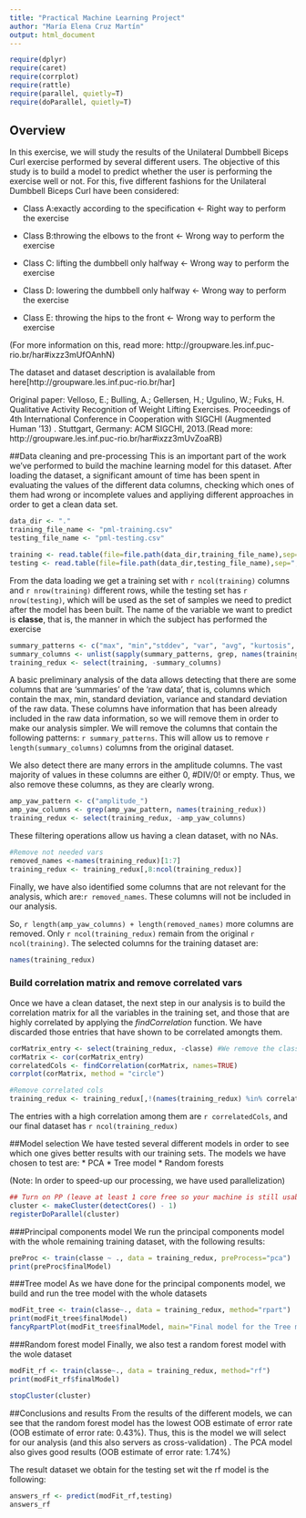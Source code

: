 ```yaml
---
title: "Practical Machine Learning Project"
author: "María Elena Cruz Martín"
output: html_document
---
```

```r
require(dplyr)
require(caret)
require(corrplot)
require(rattle)
require(parallel, quietly=T)
require(doParallel, quietly=T)
```

## Overview
In this exercise, we will study the results of the Unilateral Dumbbell Biceps Curl exercise performed by several different users. The objective of this study is to build a model to predict whether the user is performing the exercise well or not. For this, five different fashions for the Unilateral Dumbbell Biceps Curl have been considered:

* Class A:exactly according to the specification <- Right way to perform the exercise

* Class B:throwing the elbows to the front <- Wrong way to perform the exercise

* Class C: lifting the dumbbell only halfway <- Wrong way to perform the exercise

* Class D: lowering the dumbbell only halfway <- Wrong way to perform the exercise

* Class E: throwing the hips to the front <- Wrong way to perform the exercise

(For more information on this, read more: http://groupware.les.inf.puc-rio.br/har#ixzz3mUfOAnhN)

The dataset and dataset description is avalailable from here[http://groupware.les.inf.puc-rio.br/har]

Original paper: Velloso, E.; Bulling, A.; Gellersen, H.; Ugulino, W.; Fuks, H. Qualitative Activity Recognition of Weight Lifting Exercises. Proceedings of 4th International Conference in Cooperation with SIGCHI (Augmented Human '13) . Stuttgart, Germany: ACM SIGCHI, 2013.(Read more: http://groupware.les.inf.puc-rio.br/har#ixzz3mUvZoaRB)

##Data cleaning and pre-processing
This is an important part of the work we've performed to build the machine learning model for this dataset.  After loading the dataset, a significant amount of time has been spent in evaluating the values of the different data columns, checking which ones of them had wrong or incomplete values and appliying different approaches in order to get a clean data set. 

```r
data_dir <- "."
training_file_name <- "pml-training.csv"
testing_file_name <- "pml-testing.csv"

training <- read.table(file=file.path(data_dir,training_file_name),sep=",", header=TRUE)
testing <- read.table(file=file.path(data_dir,testing_file_name),sep=",", header=TRUE)
```

From the data loading we get a training set with `r ncol(training)` columns and  `r nrow(training)` different rows, while the testing set has `r nrow(testing)`, which will be used as the set of samples we need to predict after the model has been built. The name of the variable we want to predict is **classe**, that is, the manner in which the subject has performed the exercise

```r
summary_patterns <- c("max", "min","stddev", "var", "avg", "kurtosis", "skewness")
summary_columns <- unlist(sapply(summary_patterns, grep, names(training)))
training_redux <- select(training, -summary_columns)
```

A basic preliminary analysis of the data allows detecting that there are some columns that are 'summaries' of the 'raw data', that is, columns which contain the max, min, standard deviation, variance and standard deviation of the raw data. These columns have information that has been already included in the raw data information, so we will remove them in order to make our analysis simpler. We will remove the columns that contain the following patterns: `r summary_patterns`. This will allow us to remove `r length(summary_columns)` columns from the original dataset.

We also detect there are many errors in the amplitude columns. The vast majority of values in these columns are either 0, #DIV/0! or empty. Thus, we also remove these columns, as they are clearly wrong.
```r
amp_yaw_pattern <- c("amplitude_")
amp_yaw_columns <- grep(amp_yaw_pattern, names(training_redux))
training_redux <- select(training_redux, -amp_yaw_columns)
```

These filtering operations allow us having a clean dataset, with no NAs.

```r
#Remove not needed vars 
removed_names <-names(training_redux)[1:7]
training_redux <- training_redux[,8:ncol(training_redux)]
```
Finally, we have also identified some columns that are not relevant for the analysis, which are:`r removed_names`. These columns will not be included in our analysis. 

So, `r length(amp_yaw_columns) + length(removed_names)` more columns are removed. Only `r ncol(training_redux)` remain from the original `r ncol(training)`. The selected columns for the training dataset are:

```r
names(training_redux)
```

### Build correlation matrix and remove correlated vars
Once we have a clean dataset, the next step in our analysis is to build the correlation matrix for all the variables in the training set, and those that are highly correlated by applying the *findCorrelation* function. We have discarded those entries that have shown to be correlated amongts them. 

```r
corMatrix_entry <- select(training_redux, -classe) #We remove the classe column
corMatrix <- cor(corMatrix_entry)
correlatedCols <- findCorrelation(corMatrix, names=TRUE)
corrplot(corMatrix, method = "circle")

#Remove correlated cols 
training_redux <- training_redux[,!(names(training_redux) %in% correlatedCols)]
```

The entries with a high correlation among them are `r correlatedCols`, and our final dataset has `r ncol(training_redux)`

##Model selection
We have tested several different models in order to see which one gives better results with our training sets. The models we have chosen to test are:
* PCA
* Tree model
* Random forests

(Note: In order to speed-up our processing, we have used parallelization)

```r
## Turn on PP (leave at least 1 core free so your machine is still usable when doing the calc)
cluster <- makeCluster(detectCores() - 1)
registerDoParallel(cluster)
```

###Principal components model
We run the principal components model with the whole remaining training dataset, with the following results: 
```r
preProc <- train(classe ~ ., data = training_redux, preProcess="pca")
print(preProc$finalModel)
```

###Tree model
As we have done for the principal components model, we build and run the tree model with the whole datasets
```r
modFit_tree <- train(classe~., data = training_redux, method="rpart")
print(modFit_tree$finalModel)
fancyRpartPlot(modFit_tree$finalModel, main="Final model for the Tree model")
```


###Random forest model
Finally, we also test a random forest model with the wole dataset
```r
modFit_rf <- train(classe~., data = training_redux, method="rf")
print(modFit_rf$finalModel)
```

```r
stopCluster(cluster)
```


##Conclusions and results
From the results of the different models, we can see that the random forest model has the lowest OOB estimate of error rate (OOB estimate of  error rate: 0.43%). Thus, this is the model we will select for our analysis (and this also servers as cross-validation) . The PCA model also gives good results (OOB estimate of  error rate: 1.74%)

The result dataset we obtain for the testing set wit the rf model is the following:
```r
answers_rf <- predict(modFit_rf,testing)
answers_rf
```







